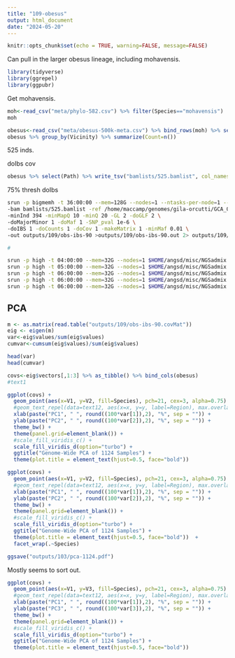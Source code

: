 ```yaml
---
title: "109-obesus"
output: html_document
date: "2024-05-20"
---
```


```r
knitr::opts_chunk$set(echo = TRUE, warning=FALSE, message=FALSE)
```

Can pull in the larger obesus lineage, including mohavensis.    

```r
library(tidyverse)
library(ggrepel)
library(ggpubr)
```


Get mohavensis.  

```r
moh<-read_csv("meta/phylo-582.csv") %>% filter(Species=="mohavensis")
moh
```

```r
obesus<-read_csv("meta/obesus-500k-meta.csv") %>% bind_rows(moh) %>% select(-Path2)
obesus %>% group_by(Vicinity) %>% summarize(Count=n())
```

525 inds. 

doIbs cov

```r
obesus %>% select(Path) %>% write_tsv("bamlists/525.bamlist", col_names = FALSE)
```

75% thresh doIbs  

```sh
srun -p bigmemh -t 36:00:00 --mem=128G --nodes=1 --ntasks-per-node=1 --cpus-per-task=12  $HOME/angsd/angsd -P 12  \
-bam bamlists/525.bamlist -ref /home/maccamp/genomes/gila-orcutti/GCA_026230005.1_fGilOrc1.0.hap1_genomic.fna.gz \
-minInd 394 -minMapQ 10 -minQ 20 -GL 2 -doGLF 2 \
-doMajorMinor 1 -doMaf 1 -SNP_pval 1e-6 \
-doIBS 1 -doCounts 1 -doCov 1 -makeMatrix 1 -minMaf 0.01 \
-out outputs/109/obs-ibs-90 >outputs/109/obs-ibs-90.out 2> outputs/109/obs-ibs-90.err &

#

srun -p high -t 04:00:00 --mem=32G --nodes=1 $HOME/angsd/misc/NGSadmix -P 12 -likes outputs/109/obs-ibs-90.beagle.gz -K 2 -minMaf 0.01 -o outputs/109/obs-K2 &
srun -p high -t 05:00:00 --mem=32G --nodes=1 $HOME/angsd/misc/NGSadmix -P 12 -likes outputs/109/obs-ibs-90.beagle.gz -K 3 -minMaf 0.01 -o outputs/109/obs-K3 &
srun -p high -t 06:00:00 --mem=32G --nodes=1 $HOME/angsd/misc/NGSadmix -P 12 -likes outputs/109/obs-ibs-90.beagle.gz -K 4 -minMaf 0.01 -o outputs/109/obs-K4 &
srun -p high -t 06:00:00 --mem=32G --nodes=1 $HOME/angsd/misc/NGSadmix -P 12 -likes outputs/109/obs-ibs-90.beagle.gz -K 5 -minMaf 0.01 -o outputs/109/obs-K5 &
srun -p high -t 06:00:00 --mem=32G --nodes=1 $HOME/angsd/misc/NGSadmix -P 12 -likes outputs/109/obs-ibs-90.beagle.gz -K 6 -minMaf 0.01 -o outputs/109/obs-K6 &
```


## PCA

```r
m <- as.matrix(read.table("outputs/109/obs-ibs-90.covMat"))
eig <- eigen(m)
var<-eig$values/sum(eig$values)
cumvar<-cumsum(eig$values)/sum(eig$values)

head(var)
head(cumvar)
```


```r
covs<-eig$vectors[,1:3] %>% as_tibble() %>% bind_cols(obesus)
#text1

ggplot(covs) +
  geom_point(aes(x=V1, y=V2, fill=Species), pch=21, cex=3, alpha=0.75) +
  #geom_text_repel(data=text12, aes(x=x, y=y, label=Region), max.overlaps = Inf) +
  xlab(paste("PC1", " ", round((100*var[1]),2), "%", sep = "")) +
  ylab(paste("PC2", " ", round((100*var[2]),2), "%", sep = "")) +
  theme_bw() +
  theme(panel.grid=element_blank()) +
  #scale_fill_viridis_c() +
  scale_fill_viridis_d(option="turbo") +
  ggtitle("Genome-Wide PCA of 1124 Samples") +
  theme(plot.title = element_text(hjust=0.5, face="bold")) 
```
```r
ggplot(covs) +
  geom_point(aes(x=V1, y=V2, fill=Species), pch=21, cex=3, alpha=0.75) +
  #geom_text_repel(data=text12, aes(x=x, y=y, label=Region), max.overlaps = Inf) +
  xlab(paste("PC1", " ", round((100*var[1]),2), "%", sep = "")) +
  ylab(paste("PC2", " ", round((100*var[2]),2), "%", sep = "")) +
  theme_bw() +
  theme(panel.grid=element_blank()) +
  #scale_fill_viridis_c() +
  scale_fill_viridis_d(option="turbo") +
  ggtitle("Genome-Wide PCA of 1124 Samples") +
  theme(plot.title = element_text(hjust=0.5, face="bold"))  +
  facet_wrap(.~Species)

ggsave("outputs/103/pca-1124.pdf")
```
Mostly seems to sort out.
```r
ggplot(covs) +
  geom_point(aes(x=V1, y=V3, fill=Species), pch=21, cex=3, alpha=0.75) +
  #geom_text_repel(data=text12, aes(x=x, y=y, label=Region), max.overlaps = Inf) +
  xlab(paste("PC1", " ", round((100*var[1]),2), "%", sep = "")) +
  ylab(paste("PC3", " ", round((100*var[3]),2), "%", sep = "")) +
  theme_bw() +
  theme(panel.grid=element_blank()) +
  #scale_fill_viridis_c() +
  scale_fill_viridis_d(option="turbo") +
  ggtitle("Genome-Wide PCA of 1124 Samples") +
  theme(plot.title = element_text(hjust=0.5, face="bold")) 
```
